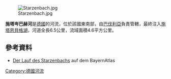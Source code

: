 [[Image:Starzenbach.jpg|right]]

{{Coord|47.96349|N|11.31977|E|display=title}}

'''施塔岑巴赫河'''是[[德國|德國]]的河流，位於該國東南部，由[[巴伐利亞|巴伐利亞]]負責管轄，最終注入[[施塔恩貝格湖|施塔恩貝格湖]]，河道全長6.5公里，流域面積4.6平方公里。

==參考資料==
* [http://geoportal.bayern.de/bayernatlas/?X=5313001.10&Y=4448700.27&zoom=9&lang=de&topic=ba&bgLayer=tk&catalogNodes=122 Der Lauf des Starzenbachs] {{Wayback|url=http://geoportal.bayern.de/bayernatlas/?X=5313001.10&Y=4448700.27&zoom=9&lang=de&topic=ba&bgLayer=tk&catalogNodes=122 |date=20160304112004 }} auf dem BayernAtlas

{{Germany-geo-stub}}
[[Category:德國河流|Category:德國河流]]